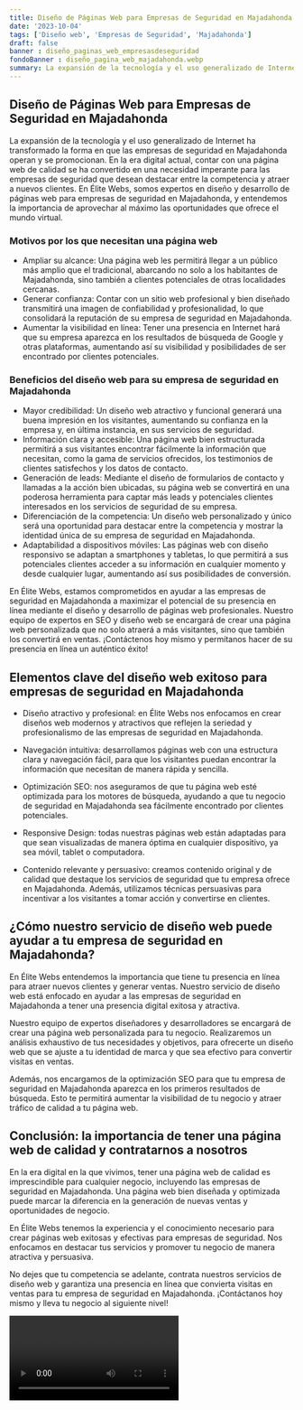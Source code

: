 ```yaml
---
title: Diseño de Páginas Web para Empresas de Seguridad en Majadahonda
date: '2023-10-04'
tags: ['Diseño web', 'Empresas de Seguridad', 'Majadahonda']
draft: false
banner : diseño_paginas_web_empresasdeseguridad
fondoBanner : diseño_pagina_web_majadahonda.webp
summary: La expansión de la tecnología y el uso generalizado de Internet ha transformado la forma en que las empresas de seguridad en Majadahonda operan y se promocionan. En la era digital actual, contar con una página web de calidad se ha convertido en una necesidad imperante para las empresas de seguridad que desean destacar entre la competencia y atraer a nuevos clientes. En Élite Webs, somos expertos en diseño y desarrollo de páginas web para empresas de seguridad en Majadahonda, y entendemos la importancia de aprovechar al máximo las oportunidades que ofrece el mundo virtual.
---
```


## Diseño de Páginas Web para Empresas de Seguridad en Majadahonda

La expansión de la tecnología y el uso generalizado de Internet ha transformado la forma en que las empresas de seguridad en Majadahonda operan y se promocionan. En la era digital actual, contar con una página web de calidad se ha convertido en una necesidad imperante para las empresas de seguridad que desean destacar entre la competencia y atraer a nuevos clientes. En Élite Webs, somos expertos en diseño y desarrollo de páginas web para empresas de seguridad en Majadahonda, y entendemos la importancia de aprovechar al máximo las oportunidades que ofrece el mundo virtual.

### Motivos por los que necesitan una página web

- Ampliar su alcance: Una página web les permitirá llegar a un público más amplio que el tradicional, abarcando no solo a los habitantes de Majadahonda, sino también a clientes potenciales de otras localidades cercanas.
- Generar confianza: Contar con un sitio web profesional y bien diseñado transmitirá una imagen de confiabilidad y profesionalidad, lo que consolidará la reputación de su empresa de seguridad en Majadahonda.
- Aumentar la visibilidad en línea: Tener una presencia en Internet hará que su empresa aparezca en los resultados de búsqueda de Google y otras plataformas, aumentando así su visibilidad y posibilidades de ser encontrado por clientes potenciales.

### Beneficios del diseño web para su empresa de seguridad en Majadahonda

- Mayor credibilidad: Un diseño web atractivo y funcional generará una buena impresión en los visitantes, aumentando su confianza en la empresa y, en última instancia, en sus servicios de seguridad.
- Información clara y accesible: Una página web bien estructurada permitirá a sus visitantes encontrar fácilmente la información que necesitan, como la gama de servicios ofrecidos, los testimonios de clientes satisfechos y los datos de contacto.
- Generación de leads: Mediante el diseño de formularios de contacto y llamadas a la acción bien ubicadas, su página web se convertirá en una poderosa herramienta para captar más leads y potenciales clientes interesados en los servicios de seguridad de su empresa.
- Diferenciación de la competencia: Un diseño web personalizado y único será una oportunidad para destacar entre la competencia y mostrar la identidad única de su empresa de seguridad en Majadahonda.
- Adaptabilidad a dispositivos móviles: Las páginas web con diseño responsivo se adaptan a smartphones y tabletas, lo que permitirá a sus potenciales clientes acceder a su información en cualquier momento y desde cualquier lugar, aumentando así sus posibilidades de conversión.

En Élite Webs, estamos comprometidos en ayudar a las empresas de seguridad en Majadahonda a maximizar el potencial de su presencia en línea mediante el diseño y desarrollo de páginas web profesionales. Nuestro equipo de expertos en SEO y diseño web se encargará de crear una página web personalizada que no solo atraerá a más visitantes, sino que también los convertirá en ventas. ¡Contáctenos hoy mismo y permítanos hacer de su presencia en línea un auténtico éxito!

<GifSeo />

<Cta />

## Elementos clave del diseño web exitoso para empresas de seguridad en Majadahonda

- Diseño atractivo y profesional: en Élite Webs nos enfocamos en crear diseños web modernos y atractivos que reflejen la seriedad y profesionalismo de las empresas de seguridad en Majadahonda. 

- Navegación intuitiva: desarrollamos páginas web con una estructura clara y navegación fácil, para que los visitantes puedan encontrar la información que necesitan de manera rápida y sencilla.

- Optimización SEO: nos aseguramos de que tu página web esté optimizada para los motores de búsqueda, ayudando a que tu negocio de seguridad en Majadahonda sea fácilmente encontrado por clientes potenciales.

- Responsive Design: todas nuestras páginas web están adaptadas para que sean visualizadas de manera óptima en cualquier dispositivo, ya sea móvil, tablet o computadora.

- Contenido relevante y persuasivo: creamos contenido original y de calidad que destaque los servicios de seguridad que tu empresa ofrece en Majadahonda. Además, utilizamos técnicas persuasivas para incentivar a los visitantes a tomar acción y convertirse en clientes.

## ¿Cómo nuestro servicio de diseño web puede ayudar a tu empresa de seguridad en Majadahonda?

En Élite Webs entendemos la importancia que tiene tu presencia en línea para atraer nuevos clientes y generar ventas. Nuestro servicio de diseño web está enfocado en ayudar a las empresas de seguridad en Majadahonda a tener una presencia digital exitosa y atractiva.

Nuestro equipo de expertos diseñadores y desarrolladores se encargará de crear una página web personalizada para tu negocio. Realizaremos un análisis exhaustivo de tus necesidades y objetivos, para ofrecerte un diseño web que se ajuste a tu identidad de marca y que sea efectivo para convertir visitas en ventas.

Además, nos encargamos de la optimización SEO para que tu empresa de seguridad en Majadahonda aparezca en los primeros resultados de búsqueda. Esto te permitirá aumentar la visibilidad de tu negocio y atraer tráfico de calidad a tu página web.

## Conclusión: la importancia de tener una página web de calidad y contratarnos a nosotros

En la era digital en la que vivimos, tener una página web de calidad es imprescindible para cualquier negocio, incluyendo las empresas de seguridad en Majadahonda. Una página web bien diseñada y optimizada puede marcar la diferencia en la generación de nuevas ventas y oportunidades de negocio.

En Élite Webs tenemos la experiencia y el conocimiento necesario para crear páginas web exitosas y efectivas para empresas de seguridad. Nos enfocamos en destacar tus servicios y promover tu negocio de manera atractiva y persuasiva.

No dejes que tu competencia se adelante, contrata nuestros servicios de diseño web y garantiza una presencia en línea que convierta visitas en ventas para tu empresa de seguridad en Majadahonda. ¡Contáctanos hoy mismo y lleva tu negocio al siguiente nivel!

<Video />

<CtaBot job='Empresas de Seguridad' city='Majadahonda'/>

<Gmaps query='Majadahonda+españa+maps' />